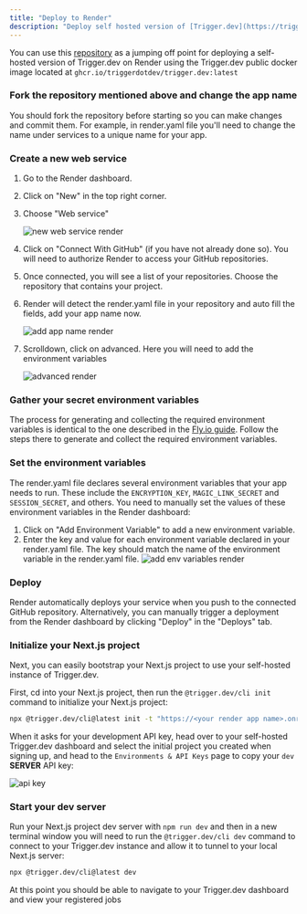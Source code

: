 ```yaml
---
title: "Deploy to Render"
description: "Deploy self hosted version of [Trigger.dev](https://trigger.dev) to [Render](https://render.com/)"
---
```


You can use this [repository](https://github.com/triggerdotdev/render.com) as a jumping off point for deploying a self-hosted version of Trigger.dev on Render using the Trigger.dev public docker image located at `ghcr.io/triggerdotdev/trigger.dev:latest`

### Fork the repository mentioned above and change the app name

You should fork the repository before starting so you can make changes and commit them. For example, in render.yaml file you'll need to change the name under services to a unique name for your app.

### Create a new web service

1. Go to the Render dashboard.

2. Click on "New" in the top right corner.

3. Choose "Web service"

   ![new web service render](/images/new-web-service-render.png)

4. Click on "Connect With GitHub" (if you have not already done so). You will need to authorize Render to access your GitHub repositories.

5. Once connected, you will see a list of your repositories. Choose the repository that contains your project.

6. Render will detect the render.yaml file in your repository and auto fill the fields, add your app name now.

   ![add app name render](/images/add-app-name-render.png)

7. Scrolldown, click on advanced. Here you will need to add the environment variables

   ![advanced render](/images/advanced-render.png)

### Gather your secret environment variables

The process for generating and collecting the required environment variables is identical to the one described in the [Fly.io guide](/documentation/guides/self-hosting/flyio#gather-your-secret-environment-variables). Follow the steps there to generate and collect the required environment variables.

### Set the environment variables

The render.yaml file declares several environment variables that your app needs to run. These include the `ENCRYPTION_KEY`, `MAGIC_LINK_SECRET` and `SESSION_SECRET`, and others. You need to manually set the values of these environment variables in the Render dashboard:

1. Click on "Add Environment Variable" to add a new environment variable.
2. Enter the key and value for each environment variable declared in your render.yaml file. The key should match the name of the environment variable in the render.yaml file.
   ![add env variables render](/images/add-env-variables-render.png)

### Deploy

Render automatically deploys your service when you push to the connected GitHub repository. Alternatively, you can manually trigger a deployment from the Render dashboard by clicking "Deploy" in the "Deploys" tab.

### Initialize your Next.js project

Next, you can easily bootstrap your Next.js project to use your self-hosted instance of Trigger.dev.

First, cd into your Next.js project, then run the `@trigger.dev/cli init` command to initialize your Next.js project:

```sh
npx @trigger.dev/cli@latest init -t "https://<your render app name>.onrender.com"
```

When it asks for your development API key, head over to your self-hosted Trigger.dev dashboard and select the initial project you created when signing up, and head to the `Environments & API Keys` page to copy your `dev` **SERVER** API key:

![api key](/images/api-key.png)

### Start your dev server

Run your Next.js project dev server with `npm run dev` and then in a new terminal window you will need to run the `@trigger.dev/cli dev` command to connect to your Trigger.dev instance and allow it to tunnel to your local Next.js server:

```sh
npx @trigger.dev/cli@latest dev
```

At this point you should be able to navigate to your Trigger.dev dashboard and view your registered jobs
